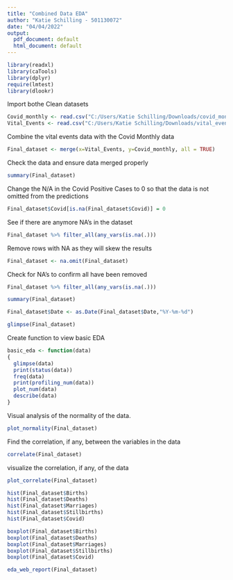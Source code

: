 ---
title: "Combined Data EDA"
author: "Katie Schilling - 501130072"
date: "04/04/2022"
output:
  pdf_document: default
  html_document: default
---


```{r}
library(readxl)
library(caTools)
library(dplyr)
require(lmtest)
library(dlookr)
```

Import bothe Clean datasets
```{r}
Covid_monthly <- read.csv("C:/Users/Katie Schilling/Downloads/covid_monthly_clean.csv")
Vital_Events <- read.csv("C:/Users/Katie Schilling/Downloads/vital_events_clean.csv")

```

Combine the vital events data with the Covid Monthly data
```{r}
Final_dataset <- merge(x=Vital_Events, y=Covid_monthly, all = TRUE)
```

Check the data and ensure data merged properly
```{r}
summary(Final_dataset)
```

Change the N/A in the Covid Positive Cases to 0 so that the data is not omitted from the predictions
```{r}
Final_dataset$Covid[is.na(Final_dataset$Covid)] = 0
```

See if there are anymore NA's in the dataset
```{r}
Final_dataset %>% filter_all(any_vars(is.na(.))) 
```
Remove rows with NA as they will skew the results
```{r}
Final_dataset <- na.omit(Final_dataset)
```

Check for NA's to confirm all have been removed
```{r}
Final_dataset %>% filter_all(any_vars(is.na(.))) 
```
```{r}
summary(Final_dataset)
```

```{r}
Final_dataset$Date <- as.Date(Final_dataset$Date,"%Y-%m-%d")

```


```{r}
glimpse(Final_dataset)
```
Create function to view basic EDA
```{r}
basic_eda <- function(data)
{
  glimpse(data)
  print(status(data))
  freq(data) 
  print(profiling_num(data))
  plot_num(data)
  describe(data)
}  
```



Visual analysis of the normality of the data.  
```{r}
plot_normality(Final_dataset)
```

Find the correlation, if any, between the variables in the data
```{r}
correlate(Final_dataset)
```
visualize the correlation, if any, of the data
```{r}
plot_correlate(Final_dataset)
```

```{r}
hist(Final_dataset$Births)
hist(Final_dataset$Deaths)
hist(Final_dataset$Marriages)
hist(Final_dataset$Stillbirths)
hist(Final_dataset$Covid)
```


```{r}
boxplot(Final_dataset$Births)
boxplot(Final_dataset$Deaths)
boxplot(Final_dataset$Marriages)
boxplot(Final_dataset$Stillbirths)
boxplot(Final_dataset$Covid)

```

```{r}
eda_web_report(Final_dataset)
```